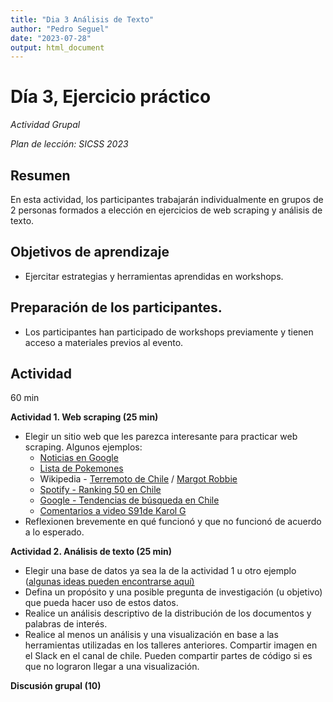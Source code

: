 ```yaml
---
title: "Dia 3 Análisis de Texto"
author: "Pedro Seguel"
date: "2023-07-28"
output: html_document
---
```

# Día 3, Ejercicio práctico

_Actividad Grupal_

_Plan de lección: SICSS 2023_

## Resumen

En esta actividad, los participantes trabajarán individualmente en grupos de 2 personas formados a elección en ejercicios de web scraping y análisis de texto.

## Objetivos de aprendizaje

- Ejercitar estrategias y herramientas aprendidas en workshops.

## Preparación de los participantes.

- Los participantes han participado de workshops previamente y tienen acceso a materiales previos al evento.

## Actividad

60 min

**Actividad 1. Web scraping (25 min)**

- Elegir un sitio web que les parezca interesante para practicar web scraping. Algunos ejemplos:
  - [Noticias en Google](https://www.google.com/search?rlz=1C5CHFA_enCL990CL990&sxsrf=AB5stBiZxC7grKE2Cw_vYOMdxwauTgrPsg:1689787386155&q=google+news&tbm=nws&sa=X&sqi=2&ved=2ahUKEwjT65bHpJuAAxXFD7kGHT4pBqEQ0pQJegQIDRAB&biw=1440&bih=796&dpr=2)
  - [Lista de Pokemones](https://www.pokemon.com/el/pokedex)
  - Wikipedia - [Terremoto de Chile](https://es.wikipedia.org/wiki/Terremoto_de_Chile_de_2010) / [Margot Robbie](https://es.wikipedia.org/wiki/Margot_Robbie)
  - [Spotify - Ranking 50 en Chile](https://open.spotify.com/playlist/37i9dQZEVXbL0GavIqMTeb)
  - [Google - Tendencias de búsqueda en Chile](https://trends.google.cl/trends/trendingsearches/daily?geo=CL&hl=es)
  - [Comentarios a video S91de Karol G](https://charts.youtube.com/charts/TrendingVideos/cl?hl=es)
- Reflexionen brevemente en qué funcionó y que no funcionó de acuerdo a lo esperado.

**Actividad 2. Análisis de texto (25 min)**

- Elegir una base de datos ya sea la de la actividad 1 u otro ejemplo ([algunas ideas pueden encontrarse aquí)](https://docs.google.com/spreadsheets/d/1du_HQS_uOZdOLb-QKcbdtt8csRhcEg3YRvpEI9dFNQY/edit?usp=sharing)
- Defina un propósito y una posible pregunta de investigación (u objetivo) que pueda hacer uso de estos datos.
- Realice un análisis descriptivo de la distribución de los documentos y palabras de interés.
- Realice al menos un análisis y una visualización en base a las herramientas utilizadas en los talleres anteriores. Compartir imagen en el Slack en el canal de chile. Pueden compartir partes de código si es que no lograron llegar a una visualización.

**Discusión grupal (10)**